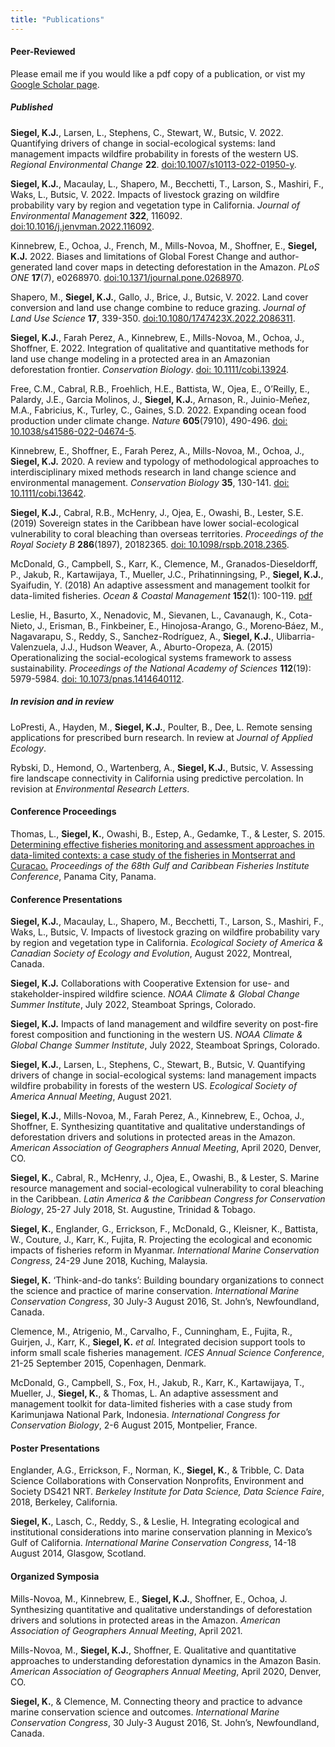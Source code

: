 ```yaml
---
title: "Publications"
---
```


#### Peer-Reviewed
Please email me if you would like a pdf copy of a publication, or vist my [Google Scholar page](https://scholar.google.com/citations?user=IhOqSsIAAAAJ&hl=en&oi=ao). 

##### Published   
**Siegel, K.J.**, Larsen, L., Stephens, C., Stewart, W., Butsic, V. 2022. Quantifying drivers of change in social-ecological systems: land management impacts wildfire probability in forests of the western US. _Regional Environmental Change_ **22**. [doi:10.1007/s10113-022-01950-y](https://doi.org/10.1007/s10113-022-01950-y).

**Siegel, K.J.**, Macaulay, L., Shapero, M., Becchetti, T., Larson, S., Mashiri, F., Waks, L., Butsic, V. 2022. Impacts of
livestock grazing on wildfire probability vary by region and vegetation type in California. _Journal of Environmental Management_ **322**, 116092. [doi:10.1016/j.jenvman.2022.116092](https://doi.org/10.1016/j.jenvman.2022.116092).

Kinnebrew, E., Ochoa, J., French, M., Mills-Novoa, M., Shoffner, E., **Siegel, K.J.** 2022. Biases and limitations of Global Forest Change and author-generated land cover maps in detecting deforestation in the Amazon. _PLoS ONE_ **17**(7), e0268970. [doi:10.1371/journal.pone.0268970](https://doi.org/10.1371/journal.pone.0268970).

Shapero, M., **Siegel, K.J.**, Gallo, J., Brice, J., Butsic, V. 2022. Land cover conversion and land use change combine to reduce grazing. _Journal of Land Use Science_ **17**, 339-350. [doi:10.1080/1747423X.2022.2086311](https://doi.org/10.1080/1747423X.2022.2086311).

**Siegel, K.J.**, Farah Perez, A., Kinnebrew, E., Mills-Novoa, M., Ochoa, J., Shoffner, E. 2022. Integration of qualitative and quantitative methods for land use change modeling in a protected area in an Amazonian deforestation frontier. _Conservation Biology_. [doi: 10.1111/cobi.13924](https://doi.org/10.1111/cobi.13924).

Free, C.M., Cabral, R.B., Froehlich, H.E., Battista, W., Ojea, E., O'Reilly, E., Palardy, J.E., Garcia Molinos, J., **Siegel, K.J.**, Arnason, R., Juinio-Meñez, M.A., Fabricius, K., Turley, C., Gaines, S.D. 2022. Expanding ocean food production under climate change. _Nature_ **605**(7910), 490-496. [doi: 10.1038/s41586-022-04674-5](https://doi.org/10.1038/s41586-022-04674-5).

Kinnebrew, E., Shoffner, E., Farah Perez, A., Mills-Novoa, M., Ochoa, J., **Siegel, K.J.** 2020. A review and typology of methodological approaches to interdisciplinary mixed methods research in land change science and environmental management. _Conservation Biology_ **35**, 130-141. [doi: 10.1111/cobi.13642](https://doi.org/10.1111/cobi.13642).

**Siegel, K.J.**, Cabral, R.B., McHenry, J., Ojea, E., Owashi, B., Lester, S.E. (2019) Sovereign states in the Caribbean have lower social-ecological vulnerability to coral bleaching than overseas territories. _Proceedings of the Royal Society B_ **286**(1897), 20182365. [doi: 10.1098/rspb.2018.2365](https://doi.org/10.1098/rspb.2018.2365).

McDonald, G., Campbell, S., Karr, K., Clemence, M., Granados-Dieseldorff, P., Jakub, R., Kartawijaya, T., Mueller, J.C., Prihatinningsing, P., **Siegel, K.J.**, Syaifudin, Y. (2018) An adaptive assessment and management toolkit for data-limited fisheries. _Ocean & Coastal Management_ **152**(1): 100-119. [pdf](https://www.researchgate.net/profile/Stuart_Campbell19/publication/321443262_An_adaptive_assessment_and_management_toolkit_for_data-limited_fisheries/links/5c0e3b4c92851c39ebe24fcd/An-adaptive-assessment-and-management-toolkit-for-data-limited-fisheries.pdf)

Leslie, H., Basurto, X., Nenadovic, M., Sievanen, L., Cavanaugh, K., Cota-Nieto, J., Erisman, B., Finkbeiner, E., Hinojosa-Arango, G., Moreno‐Báez, M., Nagavarapu, S., Reddy, S., Sanchez-Rodríguez, A., **Siegel, K.J.**, Ulibarria-Valenzuela, J.J., Hudson Weaver, A., Aburto-Oropeza, A. (2015) Operationalizing the social-ecological systems framework to assess sustainability. _Proceedings of the National Academy of Sciences_ **112**(19): 5979-5984. [doi: 10.1073/pnas.1414640112](https://doi.org/10.1073/pnas.1414640112).

##### In revision and in review
LoPresti, A., Hayden, M., **Siegel, K.J.**, Poulter, B., Dee, L. Remote sensing applications for prescribed burn
research. In review at _Journal of Applied Ecology_.

Rybski, D., Hemond, O., Wartenberg, A., **Siegel, K.J.**, Butsic, V. Assessing fire landscape connectivity in California using predictive percolation. In revision at _Environmental Research Letters_.


#### Conference Proceedings

Thomas, L., **Siegel, K.**, Owashi, B., Estep, A., Gedamke, T., & Lester, S. 2015. [Determining effective fisheries monitoring and assessment approaches in data-limited contexts: a case study of the fisheries in Montserrat and Curacao.](http://proceedings.gcfi.org/proceedings/determining-effective-fisheries-monitoring-and-assessment-approaches-in-data-limited-contexts-a-case-study-of-the-fisheries-in-montserrat-and-curacao/?_sf_s=thomas&_sfm_volume=68) *Proceedings of the 68th Gulf and Caribbean Fisheries Institute Conference*, Panama City, Panama.


#### Conference Presentations
**Siegel, K.J.**, Macaulay, L., Shapero, M., Becchetti, T., Larson, S., Mashiri, F., Waks, L., Butsic, V. Impacts of livestock grazing on wildfire probability vary by region and vegetation type in California. *Ecological Society of America & Canadian Society of Ecology and Evolution*, August 2022, Montreal, Canada.

**Siegel, K.J.** Collaborations with Cooperative Extension for use- and stakeholder-inspired wildfire science. *NOAA Climate & Global Change Summer	Institute*, July 2022, Steamboat Springs, Colorado.

**Siegel, K.J.** Impacts of land management and wildfire severity on post-fire forest composition and functioning in the western US. *NOAA Climate & Global Change Summer	Institute*, July 2022, Steamboat Springs, Colorado.

**Siegel, K.J.**, Larsen, L., Stephens, C., Stewart, B., Butsic, V. Quantifying drivers of change in social-ecological systems: land management impacts wildfire probability in forests of the western US. *Ecological Society of America Annual Meeting*, August 2021.

**Siegel, K.J.**, Mills-Novoa, M., Farah Perez, A., Kinnebrew, E., Ochoa, J., Shoffner, E. Synthesizing quantitative and qualitative understandings of deforestation drivers and solutions in protected areas in the Amazon. *American Association of Geographers Annual Meeting*, April 2020, Denver, CO.

**Siegel, K.**, Cabral, R., McHenry, J., Ojea, E., Owashi, B., & Lester, S. Marine resource management and social-ecological vulnerability to coral bleaching in the Caribbean. *Latin America & the Caribbean Congress for Conservation Biology*, 25-27 July 2018, St. Augustine, Trinidad & Tobago.  

**Siegel, K.**, Englander, G., Errickson, F., McDonald, G., Kleisner, K., Battista, W., Couture, J., Karr, K., Fujita, R. Projecting the ecological and economic impacts of fisheries reform in Myanmar. *International Marine Conservation Congress*, 24-29 June 2018, Kuching, Malaysia.  

**Siegel, K.** 'Think-and-do tanks': Building boundary organizations to connect the science and practice of marine conservation. *International Marine Conservation Congress*, 30 July-3 August 2016, St. John's, Newfoundland, Canada.

Clemence, M., Atrigenio, M., Carvalho, F., Cunningham, E., Fujita, R., Guirjen, J., Karr, K., **Siegel, K.** *et al.* Integrated decision support tools to inform small scale fisheries management. *ICES Annual Science Conference*, 21-25 September 2015, Copenhagen, Denmark.

McDonald, G., Campbell, S., Fox, H., Jakub, R., Karr, K., Kartawijaya, T., Mueller, J., **Siegel, K.**, & Thomas, L. An adaptive assessment and management toolkit for data-limited fisheries with a case study from Karimunjawa National Park, Indonesia. *International Congress for Conservation Biology*, 2-6 August  2015, Montpelier, France.


#### Poster Presentations

Englander, A.G., Errickson, F., Norman, K., **Siegel, K.**, & Tribble, C. Data Science Collaborations with Conservation Nonprofits, Environment and Society DS421 NRT. *Berkeley Institute for Data Science, Data Science Faire*, 2018, Berkeley, California.  

**Siegel, K.**, Lasch, C., Reddy, S., & Leslie, H. Integrating ecological and institutional considerations into marine conservation planning in Mexico's Gulf of California. *International Marine Conservation Congress*, 14-18 August 2014, Glasgow, Scotland.


#### Organized Symposia
Mills-Novoa, M., Kinnebrew, E., **Siegel, K.J.**, Shoffner, E., Ochoa, J. Synthesizing quantitative and qualitative understandings of deforestation drivers and solutions in protected areas in the Amazon. *American Association of Geographers Annual Meeting*, April 2021.

Mills-Novoa, M., **Siegel, K.J.**, Shoffner, E. Qualitative and quantitative approaches to understanding deforestation dynamics in the Amazon Basin. *American Association of Geographers Annual Meeting*, April 2020, Denver, CO.

**Siegel, K.**, & Clemence, M. Connecting theory and practice to advance marine conservation science and outcomes. *International Marine Conservation Congress*, 30 July-3 August 2016, St. John's, Newfoundland, Canada.
